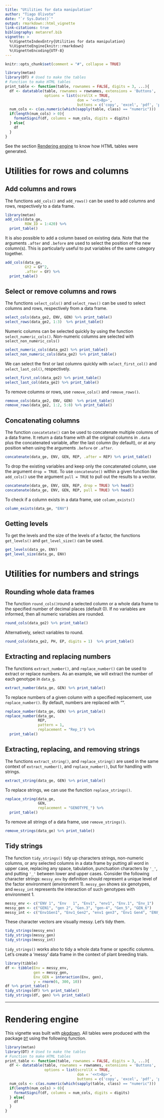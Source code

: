 ```yaml
---
title: "Utilities for data manipulation"
author: "Tiago Olivoto"
date: "`r Sys.Date()`"
output: rmarkdown::html_vignette
link-citations: true
bibliography: metanref.bib 
vignette: >
  %\VignetteIndexEntry{Utilities for data manipulation}
  %\VignetteEngine{knitr::rmarkdown}
  %\VignetteEncoding{UTF-8}
---
```



```r
knitr::opts_chunk$set(comment = "#", collapse = TRUE)
```


```r
library(metan)
library(DT) # Used to make the tables
# Function to make HTML tables
print_table <- function(table, rownames = FALSE, digits = 3, ...){
  df <- datatable(table, rownames = rownames, extensions = 'Buttons',
                  options = list(scrollX = TRUE, 
                                 dom = '<<t>Bp>',
                                 buttons = c('copy', 'excel', 'pdf', 'print')), ...)
  num_cols <- c(as.numeric(which(sapply(table, class) == "numeric")))
  if(length(num_cols) > 0){
    formatSignif(df, columns = num_cols, digits = digits)
  } else{
    df
  }
}

```

See the section [Rendering engine](#rendering) to know how HTML tables were generated.

# Utilities for rows and columns
## Add columns and rows
The functions `add_cols()` and `add_rows()` can be used to add columns and rows, respectively to a data frame.

```r
library(metan)
add_cols(data_ge,
         ROW_ID = 1:420) %>% 
  print_table()

```

It is also possible to add a column based on existing data. Note that the arguments `.after` and `.before` are used to select the position of the new column(s). This is particularly useful to put variables of the same category together.

```r
add_cols(data_ge,
         GY2 = GY^2,
         .after = GY) %>% 
  print_table()
```

## Select or remove columns and rows
The functions `select_cols()` and `select_rows()` can be used to select columns and rows, respectively from a data frame.

```r
select_cols(data_ge2, ENV, GEN) %>% print_table()
select_rows(data_ge2, 1:3)  %>% print_table()
```

Numeric columns can be selected quickly by using the function `select_numeric_cols()`. Non-numeric columns are selected with `select_non_numeric_cols()`

```r
select_numeric_cols(data_ge2) %>% print_table()
select_non_numeric_cols(data_ge2) %>% print_table()
```

We can select the first or last columns quickly with `select_first_col()` and `select_last_col()`, respectively.

```r
select_first_col(data_ge2) %>% print_table()
select_last_col(data_ge2) %>% print_table()
```


To remove columns or rows, use `remove_cols()` and `remove_rows()`.
```r
remove_cols(data_ge2, ENV, GEN)  %>% print_table()
remove_rows(data_ge2, 1:2, 5:8) %>% print_table()
```


## Concatenating columns
The function `concatetate()` can be used to concatenate multiple columns of a data frame. It return a data frame with all the original columns in `.data` plus the concatenated variable, after the last column (by default), or at any position when using the arguments `.before` or `.after`.


```r
concatenate(data_ge, ENV, GEN, REP, .after = REP) %>% print_table()
```

To drop the existing variables and keep only the concatenated column, use the argument `drop = TRUE`. To use `concatenate()` within a given function like `add_cols()` use the argument `pull = TRUE` to pull out the results to a vector.
```r
concatenate(data_ge, ENV, GEN, REP, drop = TRUE) %>% head()
concatenate(data_ge, ENV, GEN, REP, pull = TRUE) %>% head()
```


To check if a column exists in a data frame, use `column_exists()`

```r
column_exists(data_ge, "ENV")
```

## Getting levels
To get the levels and the size of the levels of a factor, the functions `get_levels()` and `get_level_size()` can be used.

```r
get_levels(data_ge, ENV)
get_level_size(data_ge, ENV)
```


# Utilities for numbers and strings
## Rounding whole data frames
The function `round_cols()`round a selected column or a whole data frame to the specified number of decimal places (default 0). If no variables are informed, then all numeric variables are rounded.

```r
round_cols(data_ge2) %>% print_table()
```

Alternatively, select variables to round.
```r
round_cols(data_ge2, PH, EP, digits = 1)  %>% print_table()
```

## Extracting and replacing numbers

The functions `extract_number()`, and `replace_number()` can be used to extract or replace numbers. As an example, we will extract the number of each genotype in `data_g`.

```r
extract_number(data_ge, GEN) %>% print_table()
```


To replace numbers of a given column with a specified replacement, use `replace_number()`. By default, numbers are replaced with "".

```r
replace_number(data_ge, GEN) %>% print_table()
replace_number(data_ge,
               REP,
               pattern = 1,
               replacement = "Rep_1") %>% 
  print_table()
```

## Extracting, replacing, and removing strings
The functions `extract_string()`, and `replace_string()` are used in the same context of `extract_number()`, and `replace_number()`, but for handling with strings.

```r
extract_string(data_ge, GEN) %>% print_table()
```

To replace strings, we can use the function `replace_strings()`.
```r
replace_string(data_ge,
               GEN,
               replacement = "GENOTYPE_") %>% 
  print_table()
```

To remove all strings of a data frame, use `remove_strings()`.
```r
remove_strings(data_ge) %>% print_table()
```

## Tidy strings
The function `tidy_strings()` tidy up characters strings, non-numeric columns, or any selected columns in a data frame by putting all word in upper case, replacing any space, tabulation, punctuation characters by `'_'`, and putting `'_'` between lower and upper cases. Consider the following character strings: `messy_env` by definition should represent a unique level of the factor environment (environment 1). `messy_gen` shows six genotypes, and `messy_int` represents the interaction of such genotypes with environment 1.

```r
messy_env <- c("ENV 1", "Env   1", "Env1", "env1", "Env.1", "Env_1")
messy_gen <- c("GEN1", "gen 2", "Gen.3", "gen-4", "Gen_5", "GEN_6")
messy_int <- c("Env1Gen1", "Env1_Gen2", "env1 gen3", "Env1 Gen4", "ENV_1GEN5", "ENV1GEN6")

```

These character vectors are visually messy. Let's tidy them.
```r
tidy_strings(messy_env)
tidy_strings(messy_gen)
tidy_strings(messy_int)
```


`tidy_strings()` works also to tidy a whole data frame or specific columns. Let's create a 'messy' data frame in the context of plant breeding trials.

```r
library(tibble)
df <- tibble(Env = messy_env,
             gen = messy_gen,
             Env_GEN = interaction(Env, gen),
             y = rnorm(6, 300, 10))
df %>% print_table()
tidy_strings(df) %>% print_table()
tidy_strings(df, gen) %>% print_table()
```


_______________________________________________________________________________________________
# Rendering engine {#rendering}

This vignette was built with [pkgdown](https://pkgdown.r-lib.org/). All tables were produced with the package [`DT`](https://rstudio.github.io/DT/) using the following function.

```r
library(metan)
library(DT) # Used to make the tables
# Function to make HTML tables
print_table <- function(table, rownames = FALSE, digits = 3, ...){
  df <- datatable(table, rownames = rownames, extensions = 'Buttons',
                  options = list(scrollX = TRUE, 
                                 dom = '<<t>Bp>',
                                 buttons = c('copy', 'excel', 'pdf', 'print')), ...)
  num_cols <- c(as.numeric(which(sapply(table, class) == "numeric")))
  if(length(num_cols) > 0){
    formatSignif(df, columns = num_cols, digits = digits)
  } else{
    df
  }
}

```

